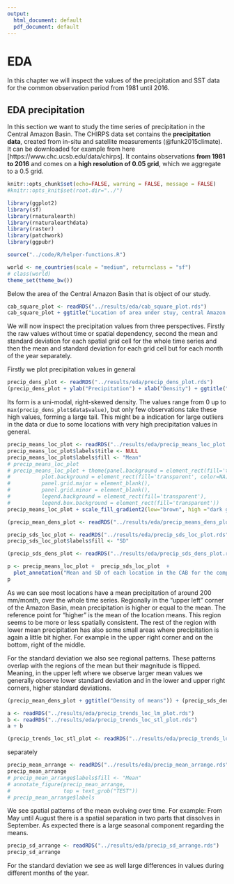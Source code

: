 ```yaml
---
output:
  html_document: default
  pdf_document: default
---
```

# EDA

In this chapter we will inspect the values of the precipitation
and SST data for the common observation period from 1981 until 2016.

## EDA precipitation

In this section we want to study the time series of precipitation in the
Central Amazon Basin.
The CHIRPS data set contains the **precipitation data**, created from in-situ and satellite measurements (@funk2015climate). It can be downloaded for example from here [https://www.chc.ucsb.edu/data/chirps].
It contains observations **from 1981 to 2016** and comes on a **high resolution of 0.05 grid**, which we aggregate to a 0.5 grid.

```r
knitr::opts_chunk$set(echo=FALSE, warning = FALSE, message = FALSE)
#knitr::opts_knit$set(root.dir="../")
```


```r
library(ggplot2)
library(sf)
library(rnaturalearth)
library(rnaturalearthdata)
library(raster)
library(patchwork)
library(ggpubr)
```

```r
source("../code/R/helper-functions.R")
```

```r
world <- ne_countries(scale = "medium", returnclass = "sf")
# class(world)
theme_set(theme_bw())
```


Below the area of the Central Amazon Basin that is object of our study.

```r
cab_square_plot <- readRDS("../results/eda/cab_square_plot.rds")
cab_square_plot + ggtitle("Location of area under stuy, central Amazon basin (CAB)")
```

We will now inspect the precipitation values from three perspectives. Firstly the raw values without time or spatial dependency, second the mean and standard deviation for each spatial grid cell for the whole time series and
then the mean and standard deviation for each grid cell
but for each month of the year separately.

Firstly we plot precipitation values in general
```r
precip_dens_plot <- readRDS("../results/eda/precip_dens_plot.rds")
(precip_dens_plot + ylab("Precipitation") + xlab("Density") + ggtitle("Density of raw precipitation values"))
```

Its form is a uni-modal, right-skewed density.
The values range from 0 up to `max(precip_dens_plot$data$value)`, but only few observations take these high values, forming a large tail.
This might be a indication for large outliers in the data or due to 
some locations with very high precipitation values in general.


```r
precip_means_loc_plot <- readRDS("../results/eda/precip_means_loc_plot.rds")
precip_means_loc_plot$labels$title <- NULL
precip_means_loc_plot$labels$fill <- "Mean"
# precip_means_loc_plot
# precip_means_loc_plot + theme(panel.background = element_rect(fill='transparent'),
#          plot.background = element_rect(fill='transparent', color=NA),
#          panel.grid.major = element_blank(),
#          panel.grid.minor = element_blank(),
#          legend.background = element_rect(fill='transparent'),
#          legend.box.background = element_rect(fill='transparent'))
precip_means_loc_plot + scale_fill_gradient2(low="brown", high ="dark green", midpoint = mean(precip_means_loc_plot$data$val, na.rm = TRUE))
```

```r
(precip_mean_dens_plot <- readRDS("../results/eda/precip_means_dens_plot.rds"))
```


```r
precip_sds_loc_plot <- readRDS("../results/eda/precip_sds_loc_plot.rds")
precip_sds_loc_plot$labels$fill <- "SD"
```

```r
(precip_sds_dens_plot <- readRDS("../results/eda/precip_sds_dens_plot.rds"))
```




```r
p <- precip_means_loc_plot +  precip_sds_loc_plot  +
  plot_annotation("Mean and SD of each location in the CAB for the complete time series")
p
```

As we can see most locations have a mean precipitation of around 200 mm/month, over
the whole time series. Regionally in the "upper left" corner of the Amazon Basin,
mean precipitation is higher or equal to the mean. The reference
point for "higher" is the mean of the location means. This region seems to be more
or less spatially consistent. The rest of the region with lower mean precipitation
has also some small areas where precipitation is again a little bit higher. 
For example in the upper right corner and on the bottom, right of the middle.

For the standard deviation we also see regional patterns. These patterns overlap
with the regions of the mean but their magnitude is flipped. Meaning,
in the upper left where we observe larger mean values we generally observe lower
standard deviation and in the lower and upper right corners, higher standard 
deviations.

```r
(precip_mean_dens_plot + ggtitle("Density of means")) + (precip_sds_dens_plot + ggtitle("Density of sd"))
```


```r
a <- readRDS("../results/eda/precip_trends_loc_lm_plot.rds")
b <- readRDS("../results/eda/precip_trends_loc_stl_plot.rds")
a + b
```
```r
(precip_trends_loc_stl_plot <- readRDS("../results/eda/precip_trends_loc_stl_plot.rds"))
```


<!-- Many regions dont have a trend and trends in general seem to be quite small. -->
<!-- We can identify some regions with similar up or downward trends. -->
<!-- We also computed plots for the deseasonalised data but it looked almost the same -->


<!-- ### {-} -->

<!-- We see spatial patterns of the mean evolving over time. -->
<!-- For example: From May until August there is a spatial separation in -->
<!-- two parts that dissolves in september. -->
<!-- As expected there is a large seasonal component regarding the means. -->

separately 
```r
precip_mean_arrange <- readRDS("../results/eda/precip_mean_arrange.rds")
precip_mean_arrange
# precip_mean_arrange$labels$fill <- "Mean"
# annotate_figure(precip_mean_arrange,
#                 top = text_grob("TEST"))
# precip_mean_arrange$labels
```

We see spatial patterns of the mean evolving over time.
For example: From May until August there is a spatial separation in
two parts that dissolves in September.
As expected there is a large seasonal component regarding the means.


<!-- For the standard deviation we see as well large differences in values  -->
<!-- during different months of the year. -->


```r
precip_sd_arrange <- readRDS("../results/eda/precip_sd_arrange.rds")
precip_sd_arrange
```

For the standard deviation we see as well large differences in values 
during different months of the year.

<!-- ### Trend per month TEST -->

<!-- (precip_trend_arrange <- readRDS("../results/eda/precip_trend_arrange.rds")) -->


